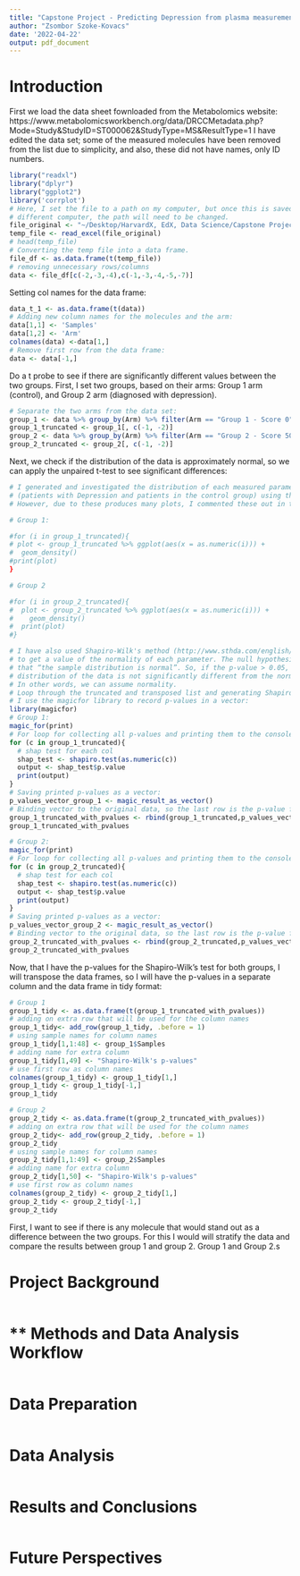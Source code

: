 ```yaml
---
title: "Capstone Project - Predicting Depression from plasma measurements"
author: "Zsombor Szoke-Kovacs"
date: '2022-04-22'
output: pdf_document
---
```


# **Introduction**

First we load the data sheet fownloaded from the Metabolomics website:
https://www.metabolomicsworkbench.org/data/DRCCMetadata.php?Mode=Study&StudyID=ST000062&StudyType=MS&ResultType=1
I have edited the data set; some of the measured molecules have been removed from the list
due to simplicity, and also, these did not have names, only ID numbers.
```r
library("readxl")
library("dplyr")
library("ggplot2")
library('corrplot')
# Here, I set the file to a path on my computer, but once this is saved to a 
# different computer, the path will need to be changed.
file_original <- "~/Desktop/HarvardX, EdX, Data Science/Capstone Project/Capstone Project - Chosen Project/Capstone Project - Chosen Project/Depression data-simple.xlsx"
temp_file <- read_excel(file_original)
# head(temp_file)
# Converting the temp file into a data frame.
file_df <- as.data.frame(t(temp_file))
# removing unnecessary rows/columns
data <- file_df[c(-2,-3,-4),c(-1,-3,-4,-5,-7)]
```

Setting col names for the data frame:
```r
data_t_1 <- as.data.frame(t(data))
# Adding new column names for the molecules and the arm:
data[1,1] <- 'Samples'
data[1,2] <- 'Arm'
colnames(data) <-data[1,]
# Remove first row from the data frame:
data <- data[-1,]

```
Do a t probe to see if there are significantly different values between the two groups.
First, I set two groups, based on their arms: Group 1 arm (control), and Group 2 arm (diagnosed with depression).
```r
# Separate the two arms from the data set:
group_1 <- data %>% group_by(Arm) %>% filter(Arm == "Group 1 - Score 0")
group_1_truncated <- group_1[, c(-1, -2)]
group_2 <- data %>% group_by(Arm) %>% filter(Arm == "Group 2 - Score 50")
group_2_truncated <- group_2[, c(-1, -2)]
```
Next, we check if the distribution of the data is approximately normal, so we can apply
the unpaired t-test to see significant differences:
```r
# I generated and investigated the distribution of each measured parameter within the two groups
# (patients with Depression and patients in the control group) using the below codes.
# However, due to these produces many plots, I commented these out in the .rmd file.

# Group 1:

#for (i in group_1_truncated){
# plot <- group_1_truncated %>% ggplot(aes(x = as.numeric(i))) + 
#  geom_density()
#print(plot)
}

# Group 2

#for (i in group_2_truncated){
#  plot <- group_2_truncated %>% ggplot(aes(x = as.numeric(i))) + 
#    geom_density()
#  print(plot)
#}

# I have also used Shapiro-Wilk's method (http://www.sthda.com/english/wiki/normality-test-in-r)
# to get a value of the normality of each parameter. The null hypothesis of this tests is 
# that “the sample distribution is normal”. So, if the p-value > 0.05, this implies that the 
# distribution of the data is not significantly different from the normal distribution. 
# In other words, we can assume normality.
# Loop through the truncated and transposed list and generating Shapiro-Wilk's test for each column in the data set:
# I use the magicfor library to record p-values in a vector:
library(magicfor)
# Group 1:
magic_for(print)
# For loop for collecting all p-values and printing them to the console:
for (c in group_1_truncated){
  # shap test for each col
  shap_test <- shapiro.test(as.numeric(c))
  output <- shap_test$p.value
  print(output)
}
# Saving printed p-values as a vector:
p_values_vector_group_1 <- magic_result_as_vector()
# Binding vector to the original data, so the last row is the p-value from the Shapiro-Wilk's test:
group_1_truncated_with_pvalues <- rbind(group_1_truncated,p_values_vector_group_1)
group_1_truncated_with_pvalues

# Group 2:
magic_for(print)
# For loop for collecting all p-values and printing them to the console:
for (c in group_2_truncated){
  # shap test for each col
  shap_test <- shapiro.test(as.numeric(c))
  output <- shap_test$p.value
  print(output)
}
# Saving printed p-values as a vector:
p_values_vector_group_2 <- magic_result_as_vector()
# Binding vector to the original data, so the last row is the p-value from the Shapiro-Wilk's test:
group_2_truncated_with_pvalues <- rbind(group_2_truncated,p_values_vector_group_2)
group_2_truncated_with_pvalues
```
Now, that I have the p-values for the Shapiro-Wilk's test for both groups, I will transpose
the data frames, so I will have the p-values in a separate column and the data frame in tidy format:
```r
# Group 1
group_1_tidy <- as.data.frame(t(group_1_truncated_with_pvalues))
# adding on extra row that will be used for the column names
group_1_tidy<- add_row(group_1_tidy, .before = 1)
# using sample names for column names
group_1_tidy[1,1:48] <- group_1$Samples
# adding name for extra column
group_1_tidy[1,49] <- "Shapiro-Wilk's p-values"
# use first row as column names
colnames(group_1_tidy) <- group_1_tidy[1,]
group_1_tidy <- group_1_tidy[-1,]
group_1_tidy

# Group 2
group_2_tidy <- as.data.frame(t(group_2_truncated_with_pvalues))
# adding on extra row that will be used for the column names
group_2_tidy<- add_row(group_2_tidy, .before = 1)
group_2_tidy
# using sample names for column names
group_2_tidy[1,1:49] <- group_2$Samples
# adding name for extra column
group_2_tidy[1,50] <- "Shapiro-Wilk's p-values"
# use first row as column names
colnames(group_2_tidy) <- group_2_tidy[1,]
group_2_tidy <- group_2_tidy[-1,]
group_2_tidy

```


First, I want to see if there is any molecule that would stand out as a difference 
between the two groups. For this I would will stratify the data and compare the results between group 1 and group 2.
Group 1 and Group 2.s

# **Project Background**
```r

```

# ** Methods and Data Analysis Workflow
```r

```

# **Data Preparation**
```r

```

# **Data Analysis**
```r

```

# **Results and Conclusions**
```r

```

# **Future Perspectives**
